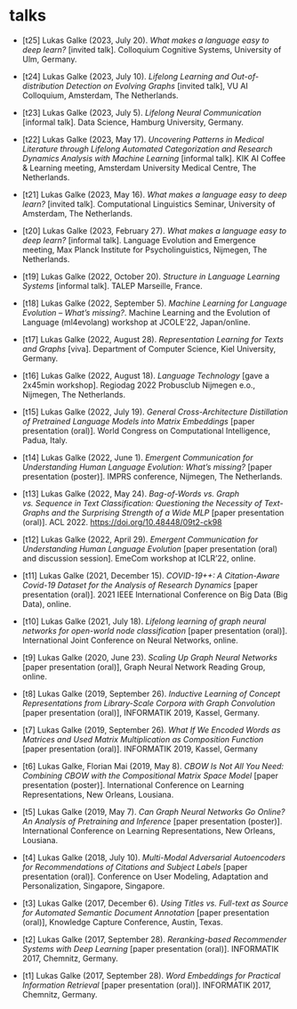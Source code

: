 # talks

- [t25] Lukas Galke (2023, July 20). *What makes a language easy to deep learn?* [invited talk]. Colloquium Cognitive Systems, University of Ulm, Germany.

- [t24] Lukas Galke (2023, July 10). *Lifelong Learning and Out-of-distribution Detection on Evolving Graphs* [invited talk], VU AI Colloquium, Amsterdam, The Netherlands.

- [t23] Lukas Galke (2023, July 5). *Lifelong Neural Communication* [informal talk]. Data Science, Hamburg University, Germany.

- [t22] Lukas Galke (2023, May 17). *Uncovering Patterns in Medical Literature through Lifelong Automated Categorization and Research Dynamics Analysis with Machine Learning* [informal talk]. KIK AI Coffee & Learning meeting, Amsterdam University Medical Centre, The Netherlands.

- [t21] Lukas Galke (2023, May 16). *What makes a language easy to deep learn?* [invited talk]. Computational Linguistics Seminar, University of Amsterdam, The Netherlands.

- [t20] Lukas Galke (2023, February 27). *What makes a language easy to deep learn?* [informal talk]. Language Evolution and Emergence meeting, Max Planck Institute for Psycholinguistics, Nijmegen, The Netherlands.

- [t19] Lukas Galke (2022, October 20). *Structure in Language Learning Systems* [informal talk]. TALEP Marseille, France.

- [t18] Lukas Galke (2022, September 5). *Machine Learning for Language Evolution -- What's missing?*. Machine Learning and the Evolution of Language (ml4evolang) workshop at JCOLE'22, Japan/online.

- [t17] Lukas Galke (2022, August 28). *Representation Learning for Texts and Graphs* [viva]. Department of Computer Science, Kiel University, Germany.

- [t16] Lukas Galke (2022, August 18). *Language Technology* [gave a 2x45min workshop]. Regiodag 2022 Probusclub Nijmegen e.o., Nijmegen, The Netherlands.

- [t15] Lukas Galke (2022, July 19). *General Cross-Architecture Distillation of Pretrained Language Models into Matrix Embeddings* [paper presentation (oral)]. World Congress on Computational Intelligence, Padua, Italy.

- [t14] Lukas Galke (2022, June 1). *Emergent Communication for Understanding Human Language Evolution: What’s missing?* [paper presentation (poster)]. IMPRS conference, Nijmegen, The Netherlands.

- [t13] Lukas Galke (2022, May 24). *Bag-of-Words vs. Graph vs. Sequence in Text Classification: Questioning the Necessity of Text-Graphs and the Surprising Strength of a Wide MLP* [paper presentation (oral)]. ACL 2022. [https://doi.org/10.48448/09t2-ck98](https://doi.org/10.48448/09t2-ck98)

- [t12] Lukas Galke (2022, April 29). *Emergent Communication for Understanding Human Language Evolution* [paper presentation (oral) and discussion session]. EmeCom workshop at ICLR'22, online.

- [t11] Lukas Galke (2021, December 15). *COVID-19++: A Citation-Aware Covid-19 Dataset for the Analysis of Research Dynamics* [paper presentation (oral)]. 2021 IEEE International Conference on Big Data (Big Data), online.

- [t10] Lukas Galke (2021, July 18). *Lifelong learning of graph neural networks for open-world node classification* [paper presentation (oral)]. International Joint Conference on Neural Networks, online.

- [t9] Lukas Galke (2020, June 23). *Scaling Up Graph Neural Networks* [paper presentation (oral)], Graph Neural Network Reading Group, online.

- [t8] Lukas Galke (2019, September 26). *Inductive Learning of Concept Representations from Library-Scale Corpora with Graph Convolution* [paper presentation (oral)], INFORMATIK 2019, Kassel, Germany.

- [t7] Lukas Galke (2019, September 26). *What If We Encoded Words as Matrices and Used Matrix Multiplication as Composition Function* [paper presentation (oral)]. INFORMATIK 2019, Kassel, Germany

- [t6] Lukas Galke, Florian Mai (2019, May 8). *CBOW Is Not All You Need: Combining CBOW with the Compositional Matrix Space Model* [paper presentation (poster)]. International Conference on Learning Representations, New Orleans, Lousiana.

- [t5] Lukas Galke (2019, May 7). *Can Graph Neural Networks Go Online? An Analysis of Pretraining and Inference* [paper presentation (poster)]. International Conference on Learning Representations, New Orleans, Lousiana.

- [t4] Lukas Galke (2018, July 10). *Multi-Modal Adversarial Autoencoders for Recommendations of Citations and Subject Labels* [paper presentation (oral)]. Conference on User Modeling, Adaptation and Personalization, Singapore, Singapore.

- [t3] Lukas Galke (2017, December 6). *Using Titles vs. Full-text as Source for Automated Semantic Document Annotation* [paper presentation (oral)], Knowledge Capture Conference, Austin, Texas.

- [t2] Lukas Galke (2017, September 28). *Reranking-based Recommender Systems with Deep Learning* [paper presentation (oral)]. INFORMATIK 2017, Chemnitz, Germany.

- [t1] Lukas Galke (2017, September 28). *Word Embeddings for Practical Information Retrieval* [paper presentation (oral)]. INFORMATIK 2017, Chemnitz, Germany.
